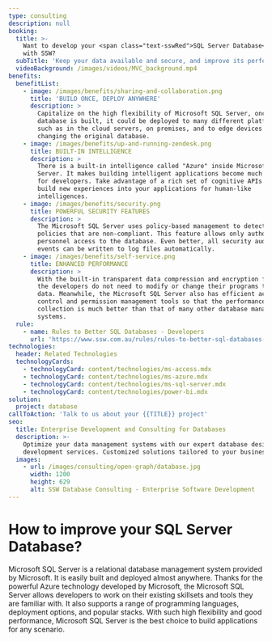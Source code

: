 ```yaml
---
type: consulting
description: null
booking:
  title: >-
    Want to develop your <span class="text-sswRed">SQL Server Database</span>
    with SSW?
  subTitle: 'Keep your data available and secure, and improve its performance.'
  videoBackground: /images/videos/MVC_background.mp4
benefits:
  benefitList:
    - image: /images/benefits/sharing-and-collaboration.png
      title: 'BUILD ONCE, DEPLOY ANYWHERE'
      description: >
        Capitalize on the high flexibility of Microsoft SQL Server, once the
        database is built, it could be deployed to many different platforms,
        such as in the cloud servers, on premises, and to edge devices without
        changing the original database.
    - image: /images/benefits/up-and-running-zendesk.png
      title: BUILT-IN INTELLIGENCE
      description: >
        There is a built-in intelligence called "Azure" inside Microsoft SQL
        Server. It makes building intelligent applications become much easier
        for developers. Take advantage of a rich set of cognitive APIs to easily
        build new experiences into your applications for human-like
        intelligences.
    - image: /images/benefits/security.png
      title: POWERFUL SECURITY FEATURES
      description: >
        The Microsoft SQL Server uses policy-based management to detect security
        policies that are non-compliant. This feature allows only authorized
        personnel access to the database. Even better, all security audits and
        events can be written to log files automatically.
    - image: /images/benefits/self-service.png
      title: ENHANCED PERFORMANCE
      description: >
        With the built-in transparent data compression and encryption features,
        the developers do not need to modify or change their programs to encrypt
        data. Meanwhile, the Microsoft SQL Server also has efficient access
        control and permission management tools so that the performance of data
        collection is much better than that of many other database management
        systems.
  rule:
    - name: Rules to Better SQL Databases - Developers
      url: 'https://www.ssw.com.au/rules/rules-to-better-sql-databases-developers'
technologies:
  header: Related Technologies
  technologyCards:
    - technologyCard: content/technologies/ms-access.mdx
    - technologyCard: content/technologies/ms-azure.mdx
    - technologyCard: content/technologies/ms-sql-server.mdx
    - technologyCard: content/technologies/power-bi.mdx
solution:
  project: database
callToAction: 'Talk to us about your {{TITLE}} project'
seo:
  title: Enterprise Development and Consulting for Databases
  description: >-
    Optimize your data management systems with our expert database design and
    development services. Customized solutions tailored to your business needs.
  images:
    - url: /images/consulting/open-graph/database.jpg
      width: 1200
      height: 629
      alt: SSW Database Consulting - Enterprise Software Development
---
```


# How to improve your **SQL Server Database**?

<VideoEmbed url="https://www.youtube.com/watch?v=fnLk-I2Xl1I" />

Microsoft SQL Server is a relational database management system provided by Microsoft. It is easily built and deployed almost anywhere. Thanks for the powerful Azure technology developed by Microsoft, the Microsoft SQL Server allows developers to work on their existing skillsets and tools they are familiar with. It also supports a range of programming languages, deployment options, and popular stacks. With such high flexibility and good performance, Microsoft SQL Server is the best choice to build applications for any scenario.
